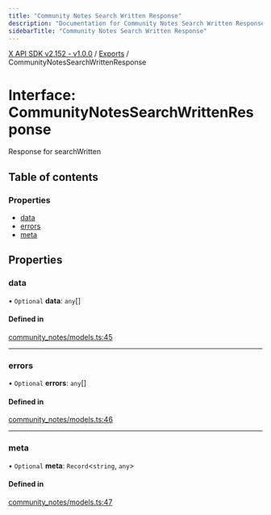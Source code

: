 ```yaml
---
title: "Community Notes Search Written Response"
description: "Documentation for Community Notes Search Written Response"
sidebarTitle: "Community Notes Search Written Response"
---
```


[X API SDK v2.152 - v1.0.0](../README.md) / [Exports](../modules.md) / CommunityNotesSearchWrittenResponse

# Interface: CommunityNotesSearchWrittenResponse

Response for searchWritten

## Table of contents

### Properties

- [data](CommunityNotesSearchWrittenResponse.md#data)
- [errors](CommunityNotesSearchWrittenResponse.md#errors)
- [meta](CommunityNotesSearchWrittenResponse.md#meta)

## Properties

### data

• `Optional` **data**: `any`[]

#### Defined in

[community_notes/models.ts:45](https://github.com/xdevplatform/xdk/blob/ad4172ef5f68f089e0f077a190b271016dd35bf7/xdk/typescript/src/community_notes/models.ts#L45)

___

### errors

• `Optional` **errors**: `any`[]

#### Defined in

[community_notes/models.ts:46](https://github.com/xdevplatform/xdk/blob/ad4172ef5f68f089e0f077a190b271016dd35bf7/xdk/typescript/src/community_notes/models.ts#L46)

___

### meta

• `Optional` **meta**: `Record`\<`string`, `any`\>

#### Defined in

[community_notes/models.ts:47](https://github.com/xdevplatform/xdk/blob/ad4172ef5f68f089e0f077a190b271016dd35bf7/xdk/typescript/src/community_notes/models.ts#L47)

